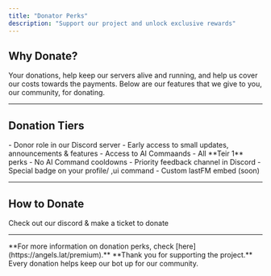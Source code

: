 ```yaml
---
title: "Donator Perks"
description: "Support our project and unlock exclusive rewards"
---
```


## Why Donate?

Your donations, help keep our servers alive and running, and help us cover our costs towards the payments. Below are our features that we give to you, our community, for donating.

---

## Donation Tiers

<AccordionGroup>
  <Accordion title="Teir 1 — $5/month ($15 Lifetime)" icon="heart">
    - Donor role in our Discord server  
    - Early access to small updates, announcements & features
    - Access to AI Commaands
  </Accordion>

  <Accordion title="Teir 2 — $10/month ($30 Lifetime)" icon="star">
    - All **Teir 1** perks  
    - No AI Command cooldowns 
    - Priority feedback channel in Discord  
    - Special badge on your profile/ ,ui command
    - Custom lastFM embed (soon)
  </Accordion>
</AccordionGroup>

---

## How to Donate

<CardGroup cols={2}>
  <Card title="Discord" icon="discord" href="https://discord.gg/saphire">
    Check out our discord & make a ticket to donate
  </Card>
</CardGroup>

---

<Info>
  **For more information on donation perks, check [here](https://angels.lat/premium).**
</Info>
  
<Note>
  **Thank you for supporting the project.**  
  Every donation helps keep our bot up for our community.
</Note>

